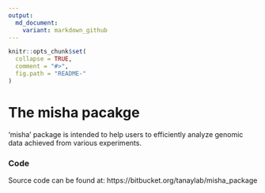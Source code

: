```yaml
---
output:
  md_document:
    variant: markdown_github
---
```


<!-- README.md is generated from README.Rmd. Please edit that file -->

```r
knitr::opts_chunk$set(
  collapse = TRUE,
  comment = "#>",
  fig.path = "README-"
)
```

# The misha pacakge #

'misha' package is intended to help users to efficiently analyze genomic
data achieved from various experiments.

### Code
Source code can be found at: 
https://bitbucket.org/tanaylab/misha_package

